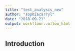 ```yaml
---
title: "test_analysis_new"
author: "sophiacarryl"
date: "2018-09-21"
output: workflowr::wflow_html
---
```


## Introduction

```r

```

